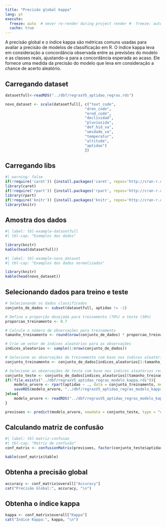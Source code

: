 ```yaml
---
title: "Precisão global kappa"
lang: pt
execute:
  freeze: auto  # never re-render during project render #  freeze: auto  # re-render only when source changes
  cache: true 
---
```


A precisão global e o índice kappa são métricas comuns usadas para avaliar a precisão de modelos de classificação em R. O índice kappa leva em consideração a concordância observada entre as previsões do modelo e as classes reais, ajustando-a para a concordância esperada ao acaso. Ele fornece uma medida da precisão do modelo que leva em consideração a chance de acerto aleatório.

## Carregando dataset

```r
datasetfull<-readRDS("../dbf/regrasV5_aptidao_regras.rds")

novo_dataset <- scale(datasetfull[, c("text_code",
                                    "dren_code",
                                    "erod_code",
                                    "declividad",
                                    "pluviosida",
                                    "def_hid_va",
                                    "umidade_va",
                                    "temperatur",
                                    "altitude",
                                    "aptidao")
                                    ])
```

## Carregando libs

```r
#| warning: false
if(!require('caret')) {install.packages('caret', repos='http://cran-r.c3sl.ufpr.br/')}
library(caret)
if(!require('rpart')) {install.packages('rpart', repos='http://cran-r.c3sl.ufpr.br/')}
library(rpart)
if(!require('knitr')) {install.packages('knitr', repos='http://cran-r.c3sl.ufpr.br/')}
library(knitr)
```

## Amostra dos dados

```r
#| label: tbl-example-datasetfull
#| tbl-cap: "Exemplos dos dados"

library(knitr)
kable(head(datasetfull))

```
```r
#| label: tbl-example-novo_dataset
#| tbl-cap: "Exemplos dos dados normalizados"

library(knitr)
kable(head(novo_dataset))

```


## Selecionando dados para treino e teste
```r
# Selecionando os dados classificados
conjunto_de_dados <- subset(datasetfull, aptidao != -1)

# Defina a proporção desejada para treinamento (70%) e teste (30%)
proporcao_treinamento <- 0.7

# Calcule o número de observações para treinamento
tamanho_treinamento <- round(nrow(conjunto_de_dados) * proporcao_treinamento)

# Crie um vetor de índices aleatórios para as observações
indices_aleatorios <- sample(1:nrow(conjunto_de_dados))

# Selecione as observações de treinamento com base nos índices aleatórios
conjunto_treinamento <- conjunto_de_dados[indices_aleatorios[1:tamanho_treinamento], ]

# Selecione as observações de teste com base nos índices aleatórios restantes
conjunto_teste <- conjunto_de_dados[indices_aleatorios[(tamanho_treinamento + 1):nrow(conjunto_de_dados)], ]
if(!file.exists("../dbf/regrasV5_aptidao_regras_modelo_kappa.rds")){
    modelo_arvore <- rpart(aptidao ~ ., data = conjunto_treinamento, method = "class")
    saveRDS(modelo_arvore, "../dbf/regrasV5_aptidao_regras_modelo_kappa.rds")
}else{
    modelo_arvore <- readRDS("../dbf/regrasV5_aptidao_regras_modelo_kappa.rds")
}

previsoes <- predict(modelo_arvore, newdata = conjunto_teste, type = "class")

```

## Calculando matriz de confusão
```r
#| label: tbl-matriz-confusao
#| tbl-cap: "Matriz de confusão"
conf_matrix <- confusionMatrix(previsoes, factor(conjunto_teste$aptidao))

kable(conf_matrix$table)
```

## Obtenha a precisão global

```r
accuracy <- conf_matrix$overall["Accuracy"]
cat("Precisão Global:", accuracy, "\n")
```

## Obtenha o índice kappa

```r
kappa <- conf_matrix$overall["Kappa"]
cat("Índice Kappa:", kappa, "\n")
```
